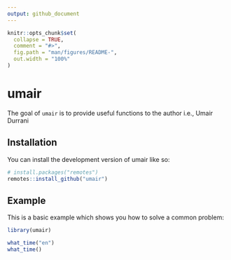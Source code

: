 ```yaml
---
output: github_document
---
```


<!-- README.md is generated from README.Rmd. Please edit that file -->

```r
knitr::opts_chunk$set(
  collapse = TRUE,
  comment = "#>",
  fig.path = "man/figures/README-",
  out.width = "100%"
)
```

# umair

<!-- badges: start -->
<!-- badges: end -->

The goal of `umair` is to provide useful functions to the author i.e., Umair Durrani

## Installation

You can install the development version of umair like so:

``` r
# install.packages("remotes")
remotes::install_github("umair")
```

## Example

This is a basic example which shows you how to solve a common problem:

```r
library(umair)

what_time("en")
what_time()
```

